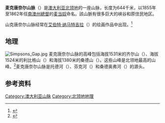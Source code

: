 {{noteTA
|G1=Country
|1=zh-cn:麦克唐奈尔;zh-hant:麥克唐奈爾;zh-tw:麥克唐納;zh-hk:麥當勞;
}}
{{Infobox Mountain
| 名稱 = 麦克唐奈尔山脉
| 照片 = GlenHelenGorge NorthernTerritory Panorama.jpg
| 照片說明 = 麦克唐奈尔山脉格兰海伦峡谷
| 海拔 = {{Convert|1531|m|ft|0}}
| 位置 = [[澳大利亚|澳大利亚]][[北部地区|北部地区]]
| 山脈 = 
| 座標 = {{coord|23|42|S|132|30|E|region:AU-NT}}
| Age=[[石炭纪|石炭纪]] 
| 類別=
| pushpin_map = Australia
| pushpin_map_caption = 麥克唐奈爾山脈的位置
| latd=23 | latm=42 | lats= | latNS=S
| longd=132 | longm=30 | longs= | longEW=E
}}

'''麦克唐奈尔山脉'''（{{lang|en|MacDonnell Ranges}}）是[[澳大利亚|澳大利亚]][[北领地|北领地]]的一座山脉，长度为644千米，以1855年至1862年任[[南澳州總督|南澳州總督]]的[[麦当奴|麦当奴]]命名。該山脈有很多巨大的峡谷和原住民地区。

山克唐奈尔山脉经常在[[艾伯特·纳马特吉拉|艾伯特·纳马特吉拉]]（{{lang|en|Albert Namatjira}}）的绘画作品中出现。<ref name=>{{cite web |url=http://www.theage.com.au/travel/drawn-by-a-legend-20090902-f7s0.html |title=Drawn by a legend |author=Joanne Lane |accessdate=2010-05-25 |date=5 September 2009 |work=theage.com.au |publisher=Fairfax Digital |archive-date=2014-06-02 |archive-url=https://web.archive.org/web/20140602082806/http://www.theage.com.au/travel/drawn-by-a-legend-20090902-f7s0.html |dead-url=no }}</ref>

== 地理 ==
[[File:Simpsons_Gap.jpg|thumb]]
麦克唐奈尔山脉的高峰包括海拔1531米的齐尔山（{{lang|en|Mount Zeil}}）、海拔1524米的利比格山（{{lang|en|Mount Liebig}}）和海拔1380米的桑德山（{{lang|en|Mount Sonder}}）。这些山峰是北领地最高的山峰。<ref name="anra">{{cite web |url=http://www.anra.gov.au/topics/rangelands/overview/nt/ibra-mac.html |title=Rangelands - Overview - MacDonnell Ranges |accessdate=2010-05-24 |date= |work=Australian Natural Resources Atlas |publisher=Department of the Environment, Water, Heritage and the Arts |deadurl=yes |archiveurl=https://web.archive.org/web/20091005100540/http://www.anra.gov.au/topics/rangelands/overview/nt/ibra-mac.html |archivedate=2009-10-05 }}</ref>麦克唐奈尔山脉是托德河（{{lang|en| Todd River}}）、芬克河（{{lang|en| Finke River}}）和桑德奥弗河（{{lang|en|Sandover River}}）的源头。

== 参考资料 ==
{{Reflist|2}}

[[Category:澳大利亚山脉|Category:澳大利亚山脉]]
[[Category:北领地地理|Category:北领地地理]]